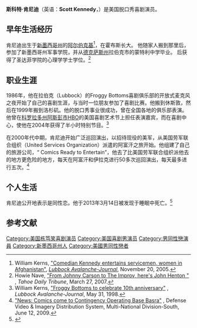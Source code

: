 {{Expand language|1=en|time=2021-04-06T19:45:37+00:00}}
{{Infobox comedian <!-- for groups - see Template:Infobox comedian for usage -->|name=斯科特·肯尼迪|active=|module=|footnotes=|website=|past_members=|current_members=|memorials=|notable_work=|subject=|genre=观察喜剧|alma_mater=<!-- If the same for all members -->|image=|medium=喜剧，电视，电影|death_date={{death date and age|2013|3|14|1965|7|7}}|birth_place=美国，阿尔伯克基 (新墨西哥州)|birth_date=1965年7月7日|native_name_lang=|native_name=Scott Kennedy|pseudonym=|caption=|alt=|image_size=|domestic_partner=Kevin Maye}}
'''斯科特·肯尼迪'''（英语：'''Scott Kennedy'''，{{bd|1965年|7月7日|2013年|3月14日}}）是美国脱口秀喜剧演员。

== 早年生活经历 ==
肯尼迪出生于[[新墨西哥州|新墨西哥州]]的[[阿布奎基_(新墨西哥州)|阿尔伯克基]]<ref name="Avalanche">William Kerns, [http://lubbockonline.com/stories/112005/ent_112005038.shtml "Comedian Kennedy entertains servicemen, women in Afghanistan"], ''[[Lubbock_Avalanche-Journal|Lubbock Avalanche-Journal]]'', November 20, 2005.</ref>，在霍布斯长大。 他随家人搬到那里后，参加了新墨西哥州军事学院，并从[[德克萨斯州|德克萨斯州]]拉伯克市的蒙特利中学毕业。 后获得了圣达菲学院的心理学学士学位。<ref name="Tahoe">Howie Nave, [http://www.tahoedailytribune.com/article/20070330/ENTERTAINMENT/103300071 "From Johnny Carson to The Improv, here's John Henton "] {{Wayback|url=http://www.tahoedailytribune.com/article/20070330/ENTERTAINMENT/103300071 |date=20150603013623 }}, ''Tahoe Daily Tribune'', March 27, 2007.</ref>

== 职业生涯 ==
1986年，他在拉伯克（Lubbock）的Froggy Bottoms喜剧俱乐部的开放式麦克风之夜开始了自己的喜剧生涯，与当时一位朋友参加了喜剧比赛。他搬到休斯敦，然后在1999年搬到洛杉矶。他的脱口秀事业很成功，曾在全国各地的俱乐部表演。他曾在[[科罗拉多州|科罗拉多州]][[阿斯彭|阿斯彭市]]HBO的美国喜剧艺术节上担任表演嘉宾，而在喜剧中心，使他在2004年获得了半小时特别节目。<ref>William Kerns, [http://lubbockonline.com/stories/053198/0531980016.shtml "Froggy Bottoms to celebrate 10th anniversary"] {{Wayback|url=http://lubbockonline.com/stories/053198/0531980016.shtml |date=19991003104039 }}, ''Lubbock Avalanche-Journal'', May 31, 1998.</ref>

在2000年代中期，肯尼迪开始广泛巡回演出，以招待现役的美军，从美国劳军联合组织（United Services Organization）派遣的阿富汗之旅开始。他组建了自己的旅游公司，“ Comics Ready to Entertain”，他去了比美国劳军联合组织派他去的地方更危险的地方，每天在阿富汗和伊拉克进行50多次巡回演出，每天最多进行五次。<ref>[http://www.dvidshub.net/news/34951/comics-come-contingency-operating-base-basra "News: Comics come to Contingency Operating Base Basra"] {{Wayback|url=http://www.dvidshub.net/news/34951/comics-come-contingency-operating-base-basra |date=20200408005531 }}, Defense Video & Imagery Distribution System, Multi-National Division-South, June 12, 2009.</ref>

== 个人生活 ==
肯尼迪公开地表示是同性恋。他于2013年3月14日被发现于睡眠中死亡。<ref>{{Cite web|title=It Gives Me the Willies: Remembering Scott Kennedy|url=http://www.out.com/entertainment/2013/04/01/scott-kennedy-comedian-died-49|date=2013-04-01|language=en|website=www.out.com|access-date=2020-04-29|archive-date=2013-04-04|archive-url=https://web.archive.org/web/20130404000227/http://www.out.com/entertainment/2013/04/01/scott-kennedy-comedian-died-49|dead-url=no}}</ref>

== 参考文献 ==
<references />

[[Category:美国栋笃笑喜剧演员|Category:美国栋笃笑喜剧演员]]
[[Category:美国喜剧男演员|Category:美国喜剧男演员]]
[[Category:男同性戀演員|Category:男同性戀演員]]
[[Category:新墨西哥州人|Category:新墨西哥州人]]
[[Category:美國男同性戀者|Category:美國男同性戀者]]